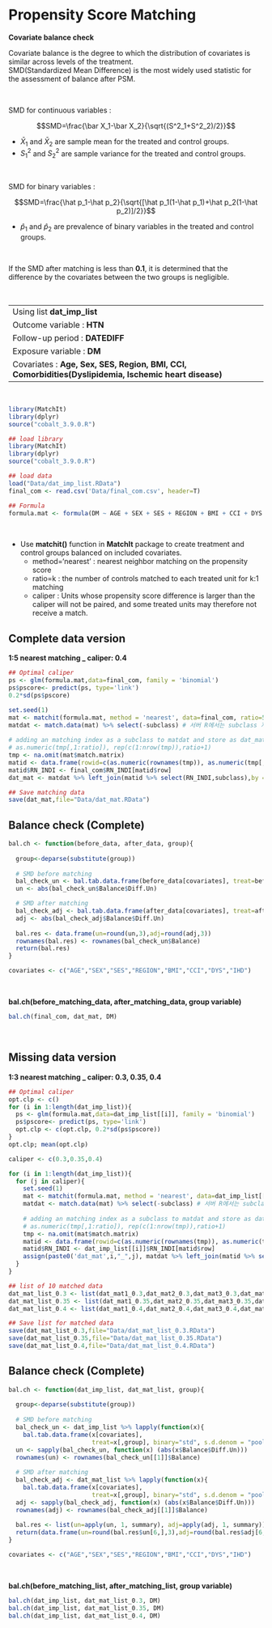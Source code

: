 # Propensity Score Matching    
     

**Covariate balance check**    
    

Covariate balance is the degree to which the distribution of covariates is similar across levels of the treatment.    
SMD(Standardized Mean Difference) is the most widely used statistic for the assessment of balance after PSM.    

<br/>

SMD for continuous variables :   

$$SMD=\frac{\bar X_1-\bar X_2}{\sqrt{(S^2_1+S^2_2)/2}}$$

* $\bar X_1$ and $\bar X_2$ are sample mean for the treated and control groups.    
* $S^2_1$ and $S^2_2$ are sample variance for the treated and control groups.    

<br/>

SMD for binary variables :     

$$SMD=\frac{\hat p_1-\hat p_2}{\sqrt{[\hat p_1(1-\hat p_1)+\hat p_2(1-\hat p_2)]/2}}$$

* $\hat p_1$ and $\hat p_2$ are prevalence of binary variables in the treated and control groups.    

<br/>

If the SMD after matching is less than **0.1**, it is determined that the difference by the covariates between the two groups is negligible.     


<br/>

----
Using list **dat_imp_list**    
Outcome variable : **HTN**     
Follow-up period : **DATEDIFF**    
Exposure variable : **DM**     
Covariates : **Age, Sex, SES, Region, BMI, CCI, Comorbidities(Dyslipidemia, Ischemic heart disease)**   
----

<br/>

```r
library(MatchIt)
library(dplyr)
source("cobalt_3.9.0.R")
```

```r
## load library
library(MatchIt)
library(dplyr)
source("cobalt_3.9.0.R")
```

```r
## load data
load("Data/dat_imp_list.RData")
final_com <- read.csv('Data/final_com.csv', header=T)
```

```r
## Formula
formula.mat <- formula(DM ~ AGE + SEX + SES + REGION + BMI + CCI + DYS + IHD)
```

<br/>

* Use **matchit()** function in **MatchIt** package to create treatment and control groups balanced on included covariates. 
  - method='nearest' : nearest neighbor matching on the propensity score
  - ratio=k : the number of controls matched to each treated unit for k:1 matching     
  - caliper : Units whose propensity score difference is larger than the caliper will not be paired, and some treated units may therefore not receive a match.


## Complete data version

**1:5 nearest matching _ caliper: 0.4**    

```r
## Optimal caliper
ps <- glm(formula.mat,data=final_com, family = 'binomial')
ps$pscore<- predict(ps, type='link')
0.2*sd(ps$pscore)
```

```r
set.seed(1)
mat <- matchit(formula.mat, method = 'nearest', data=final_com, ratio=5, caliper=0.4)
matdat <- match.data(mat) %>% select(-subclass) # 서버 R에서는 subclass 자동생성 안됨
    
# adding an matching index as a subclass to matdat and store as dat_mat
# as.numeric(tmp[,1:ratio]), rep(c(1:nrow(tmp)),ratio+1) 
tmp <- na.omit(mat$match.matrix)
matid <- data.frame(rowid=c(as.numeric(rownames(tmp)), as.numeric(tmp[,1:5])), subclass=rep(c(1:nrow(tmp)),6))
matid$RN_INDI <- final_com$RN_INDI[matid$row]
dat_mat <- matdat %>% left_join(matid %>% select(RN_INDI,subclass),by = 'RN_INDI') %>% filter(is.na(subclass)==F)
```

```r
## Save matching data
save(dat_mat,file="Data/dat_mat.RData")
```


## Balance check (Complete)

```r
bal.ch <- function(before_data, after_data, group){
  
  group<-deparse(substitute(group))
  
  # SMD before matching
  bal_check_un <- bal.tab.data.frame(before_data[covariates], treat=before_data[,group], binary="std", s.d.denom = "pooled")
  un <- abs(bal_check_un$Balance$Diff.Un)

  # SMD after matching
  bal_check_adj <- bal.tab.data.frame(after_data[covariates], treat=after_data[,group], binary="std", s.d.denom = "pooled")
  adj <- abs(bal_check_adj$Balance$Diff.Un)
  
  bal.res <- data.frame(un=round(un,3),adj=round(adj,3))
  rownames(bal.res) <- rownames(bal_check_un$Balance)
  return(bal.res)
}

covariates <- c("AGE","SEX","SES","REGION","BMI","CCI","DYS","IHD")
```

<br/>

**bal.ch(before_matching_data, after_matching_data, group variable)**    

```r
bal.ch(final_com, dat_mat, DM)
```


<br/>

## Missing data version

**1:3 nearest matching _ caliper: 0.3, 0.35, 0.4**

```r
## Optimal caliper
opt.clp <- c()
for (i in 1:length(dat_imp_list)){
  ps <- glm(formula.mat,data=dat_imp_list[[i]], family = 'binomial')
  ps$pscore<- predict(ps, type='link')
  opt.clp <- c(opt.clp, 0.2*sd(ps$pscore))
}
opt.clp; mean(opt.clp)
```


```r
caliper <- c(0.3,0.35,0.4)

for (i in 1:length(dat_imp_list)){
  for (j in caliper){
    set.seed(1)
    mat <- matchit(formula.mat, method = 'nearest', data=dat_imp_list[[i]], ratio=3, caliper=j)
    matdat <- match.data(mat) %>% select(-subclass) # 서버 R에서는 subclass 자동생성 안됨
    
    # adding an matching index as a subclass to matdat and store as dat_mati_j
    # as.numeric(tmp[,1:ratio]), rep(c(1:nrow(tmp)),ratio+1) 
    tmp <- na.omit(mat$match.matrix)
    matid <- data.frame(rowid=c(as.numeric(rownames(tmp)), as.numeric(tmp[,1:3])), subclass=rep(c(1:nrow(tmp)),4))
    matid$RN_INDI <- dat_imp_list[[i]]$RN_INDI[matid$row]
    assign(paste0('dat_mat',i,"_",j), matdat %>% left_join(matid %>% select(RN_INDI,subclass),by = 'RN_INDI') %>% filter(is.na(subclass)==F))
  }
}
```

```r
## list of 10 matched data 
dat_mat_list_0.3 <- list(dat_mat1_0.3,dat_mat2_0.3,dat_mat3_0.3,dat_mat4_0.3,dat_mat5_0.3,dat_mat6_0.3,dat_mat7_0.3,dat_mat8_0.3,dat_mat9_0.3,dat_mat10_0.3)
dat_mat_list_0.35 <- list(dat_mat1_0.35,dat_mat2_0.35,dat_mat3_0.35,dat_mat4_0.35,dat_mat5_0.35,dat_mat6_0.35,dat_mat7_0.35,dat_mat8_0.35,dat_mat9_0.35,dat_mat10_0.35)
dat_mat_list_0.4 <- list(dat_mat1_0.4,dat_mat2_0.4,dat_mat3_0.4,dat_mat4_0.4,dat_mat5_0.4,dat_mat6_0.4,dat_mat7_0.4,dat_mat8_0.4,dat_mat9_0.4,dat_mat10_0.4)

## Save list for matched data
save(dat_mat_list_0.3,file="Data/dat_mat_list_0.3.RData")
save(dat_mat_list_0.35,file="Data/dat_mat_list_0.35.RData")
save(dat_mat_list_0.4,file="Data/dat_mat_list_0.4.RData")
```


## Balance check (Complete)

```r

bal.ch <- function(dat_imp_list, dat_mat_list, group){
  
  group<-deparse(substitute(group))
  
  # SMD before matching
  bal_check_un <- dat_imp_list %>% lapply(function(x){
    bal.tab.data.frame(x[covariates], 
                       treat=x[,group], binary="std", s.d.denom = "pooled")})
  un <- sapply(bal_check_un, function(x) (abs(x$Balance$Diff.Un)))
  rownames(un) <- rownames(bal_check_un[[1]]$Balance)
  
  # SMD after matching
  bal_check_adj <- dat_mat_list %>% lapply(function(x){
    bal.tab.data.frame(x[covariates], 
                       treat=x[,group], binary="std", s.d.denom = "pooled")})
  adj <- sapply(bal_check_adj, function(x) (abs(x$Balance$Diff.Un)))
  rownames(adj) <- rownames(bal_check_adj[[1]]$Balance)
  
  bal.res <- list(un=apply(un, 1, summary), adj=apply(adj, 1, summary))
  return(data.frame(un=round(bal.res$un[6,],3),adj=round(bal.res$adj[6,],3)))
}

covariates <- c("AGE","SEX","SES","REGION","BMI","CCI","DYS","IHD")
```

<br/>

**bal.ch(before_matching_list, after_matching_list, group variable)**    

```r
bal.ch(dat_imp_list, dat_mat_list_0.3, DM)
bal.ch(dat_imp_list, dat_mat_list_0.35, DM)
bal.ch(dat_imp_list, dat_mat_list_0.4, DM)
```

